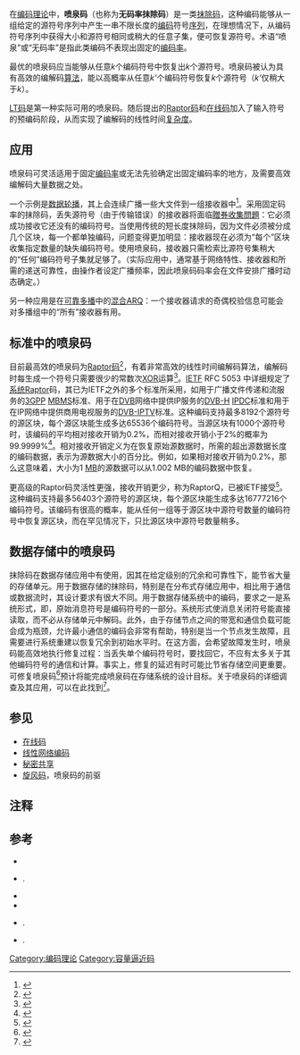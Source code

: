 {{noteTA
|G1=IT
}}
在[[编码理论|编码理论]]中，'''喷泉码'''（也称为'''无码率抹除码'''）是一类[[抹除码|抹除码]]，这种编码能够从一组给定的源符号序列中产生一串不限长度的[[编码|编码]]符号[[序列|序列]]，在理想情况下，从编码符号序列中获得大小和源符号相同或稍大的任意子集，便可恢复源符号。术语“喷泉”或“无码率”是指此类编码不表现出固定的[[编码率|编码率]]。

最优的喷泉码应当能够从任意''k''个编码符号中恢复出''k''个源符号。喷泉码被认为具有高效的编解码[[算法|算法]]，能以高概率从任意''k’''个编码符号恢复''k''个源符号（''k’''仅稍大于''k''）。

[[盧比變換碼|LT码]]是第一种实际可用的喷泉码。随后提出的[[Raptor码|Raptor码]]和[[在线码|在线码]]加入了输入符号的预编码阶段，从而实现了编解码的线性时间[[計算複雜性理論|复杂度]]。

== 应用 ==
喷泉码可灵活适用于固定[[编码率|编码率]]或无法先验确定出固定编码率的地方，及需要高效编解码大量数据之处。

一个示例是[[数据轮播|数据轮播]]，其上会连续广播一些大文件到一组接收器中<ref>{{cite web|author=J. Byers, [[Michael_Luby|M. Luby]], [[Michael_Mitzenmacher|M. Mitzenmacher]], A. Rege|title=A Digital Fountain Approach to Reliable Distribution of Bulk Data|year=1998|url=http://conferences.sigcomm.org/sigcomm/1998/slides/slides_05.pdf|accessdate=2015-02-18|archive-date=2012-05-23|archive-url=https://web.archive.org/web/20120523021418/http://conferences.sigcomm.org/sigcomm/1998/slides/slides_05.pdf|dead-url=no}}</ref>。采用固定码率的抹除码，丢失源符号（由于传输错误）的接收器将面临[[贈券收集問題|贈券收集問題]]：它必须成功接收它还没有的编码符号。当使用传统的短长度抹除码，因为文件必须被分成几个区块，每一个都单独编码，问题变得更加明显：接收器现在必须为“每个”区块收集指定数量的缺失编码符号。使用喷泉码，接收器只需检索比源符号集稍大的“任何”编码符号子集就足够了。（实际应用中，通常基于网络特性、接收器和所需的递送可靠性，由操作者设定广播频率，因此喷泉码码率会在文件安排广播时动态确定。）

另一种应用是在[[可靠多播|可靠多播]]中的[[混合ARQ|混合ARQ]]：一个接收器请求的奇偶校验信息可能会对多播组中的“所有”接收器有用。

== 标准中的喷泉码 ==
目前最高效的喷泉码为[[Raptor码|Raptor码]]<ref>{{cite web|title=Qualcomm Raptor Technology - Forward Error Correction|url=http://www.qualcomm.com/products_services/mobile_content_services/data_transfer_streaming/technology.html|accessdate=2015-02-18|archive-date=2010-12-29|archive-url=https://web.archive.org/web/20101229180836/http://www.qualcomm.com/products_services/mobile_content_services/data_transfer_streaming/technology.html|dead-url=no}}</ref>，有着非常高效的线性时间编解码算法，编解码时每生成一个符号只需要很少的常数次[[逻辑异或|XOR]]运算<ref>{{harv|Shokrollahi|2006}}</ref>。[[IETF|IETF]] RFC 5053 中详细规定了[[系统码|系统]]Raptor码，其已为IETF之外的多个标准所采用，如用于广播文件传递和流服务的[[3GPP|3GPP]] [[MBMS|MBMS]]标准、用于在[[DVB|DVB]]网络中提供IP服务的[[DVB-H|DVB-H]] [[数据广播|IPDC]]标准和用于在IP网络中提供商用电视服务的[[DVB-IPTV|DVB-IPTV]]标准。这种编码支持最多8192个源符号的源区块，每个源区块能生成多达65536个编码符号。当源区块有1000个源符号时，该编码的平均相对接收开销为0.2%，而相对接收开销小于2%的概率为99.9999%<ref>{{cite journal | author=T. Stockhammer, A. Shokrollahi, M. Watson, M. Luby, T. Gasiba | title=Application Layer Forward Error Correction for Mobile Multimedia Broadcasting | journal=Handbook of Mobile Broadcasting: DVB-H, DMB, ISDB-T and Media FLO | publisher=[[CRC_Press|CRC Press]] | editor1-last=Furht | editor1-first=B. | editor2-last=Ahson | editor2-first=S. | date=March 2008}}</ref>。相对接收开销定义为在恢复原始源数据时，所需的超出源数据长度的编码数据，表示为源数据大小的百分比。例如，如果相对接收开销为0.2%，那么这意味着，大小为1 [[百万字节|MB]]的源数据可以从1.002 MB的编码数据中恢复。

更高级的Raptor码灵活性更强，接收开销更少，称为RaptorQ，已被IETF接受<ref name="raptor-ietf-draft">{{harv|Luby et al.|2010}}</ref>。这种编码支持最多56403个源符号的源区块，每个源区块能生成多达16777216个编码符号。该编码有很高的概率，能从任何一组等于源区块中源符号数量的编码符号中恢复源区块，而在罕见情况下，只比源区块中源符号数量稍多。

== 数据存储中的喷泉码 ==
抹除码在数据存储应用中有使用，因其在给定级别的冗余和可靠性下，能节省大量的存储单元。用于数据存储的抹除码，特别是在分布式存储应用中，相比用于通信或数据流时，其设计要求有很大不同。用于数据存储系统中的编码，要求之一是系统形式，即，原始消息符号是编码符号的一部分。系统形式使消息关闭符号能直接读取，而不必从存储单元中解码。此外，由于存储节点之间的带宽和通信负载可能会成为瓶颈，允许最小通信的编码会非常有帮助，特别是当一个节点发生故障，且需要进行系统重建以恢复冗余到初始水平时。在这方面，会希望故障发生时，喷泉码能高效地执行修复过程：当丢失单个编码符号时，要找回它，不应有太多关于其他编码符号的通信和计算。事实上，修复的延迟有时可能比节省存储空间更重要。可修复喷泉码<ref>{{cite web |author=M. Asteris and A. G. Dimakis, |title="Repairable Fountain Codes", In Proc. of 2012 IEEE International Symposium on Information Theory |year=2012 |url=http://arxiv.org/pdf/1401.0734.pdf |accessdate=2015-02-18 |archive-date=2016-07-01 |archive-url=https://web.archive.org/web/20160701124132/http://arxiv.org/pdf/1401.0734.pdf |dead-url=no }}</ref>预计将能完成喷泉码在存储系统的设计目标。关于喷泉码的详细调查及其应用，可以在此找到<ref>{{cite web|author=Suayb S. Arslan,|title=Incremental Redundancy, Fountain Codes and Advanced Topics|year=2014|url=http://suaybarslan.com/FountainCodes.pdf|accessdate=2015-02-18|archive-date=2020-01-09|archive-url=https://web.archive.org/web/20200109040916/http://www.suaybarslan.com/FountainCodes.pdf|dead-url=no}}</ref>。

== 参见 ==
* [[在线码|在线码]]
* [[线性网络编码|线性网络编码]]
* [[秘密共享|秘密共享]]
* [[旋风码|旋风码]]，喷泉码的前驱

== 注释 ==
{{reflist}}

== 参考 ==
* {{cite journal | author=M. Luby | title=LT Codes | journal=Proceedings of the IEEE Symposium on the Foundations of Computer Science | pages=271–280 | year=2002 | authorlink=Michael Luby}}
* {{Citation | ref={{harvid|Shokrollahi|2006}} | author=A. Shokrollahi | title=Raptor Codes | url=http://ieeexplore.ieee.org/iel5/18/34354/01638543.pdf?isnumber=34354&prod=JNL&arnumber=1638543&arSt=2551&ared=2567&arAuthor=Shokrollahi%2C+A | journal=Transactions on Information Theory | publisher=[[IEEE|IEEE]] | volume=52 | issue=6 | pages=2551–2567 | year=2006 | authorlink=Amin Shokrollahi}}.
* {{cite journal | author=P. Maymounkov | title=Online Codes | url=http://cs.nyu.edu/web/Research/TechReports/TR2002-833/TR2002-833.pdf | journal=(Technical Report) | date=November 2002 | access-date=2015-02-18 | archive-date=2014-02-23 | archive-url=https://web.archive.org/web/20140223164506/http://cs.nyu.edu/web/Research/TechReports/TR2002-833/TR2002-833.pdf | dead-url=no }}
* {{cite book |author=[[David_J._C._MacKay|David J. C. MacKay]] |title=Information Theory, Inference, and Learning Algorithms |url=http://www.inference.phy.cam.ac.uk/mackay/itila/book.html |publisher=Cambridge University Press |isbn=0-521-64298-1 |year=2003 |deadurl=yes |archiveurl=https://web.archive.org/web/20160217105359/http://www.inference.phy.cam.ac.uk/mackay/itila/book.html |archivedate=2016-02-17 |access-date=2015-02-18 }}
* {{Citation | ref={{harvid|Luby et al.|2007}} | author=[[Michael_Luby|M. Luby]], [[Amin_Shokrollahi|A. Shokrollahi]], M. Watson, T. Stockhammer | title=Raptor Forward Error Correction Scheme for Object Delivery | journal=RFC 5053 | publisher=[[IETF|IETF]] | date=October 2007}}.
* {{Citation | ref={{harvid|Luby et al.|2011}} | author=[[Michael_Luby|M. Luby]], [[Amin_Shokrollahi|A. Shokrollahi]], M. Watson, T. Stockhammer, L. Minder | title=RaptorQ Forward Error Correction Scheme for Object Delivery | journal= | url=http://tools.ietf.org/html/draft-ietf-rmt-bb-fec-raptorq-06 | publisher=[[IETF|IETF]] | date=May 2011 | accessdate=2015-02-18 | archive-date=2017-07-02 | archive-url=https://web.archive.org/web/20170702113516/https://tools.ietf.org/html/draft-ietf-rmt-bb-fec-raptorq-06 | dead-url=no }}.

[[Category:编码理论|Category:编码理论]]
[[Category:容量逼近码|Category:容量逼近码]]